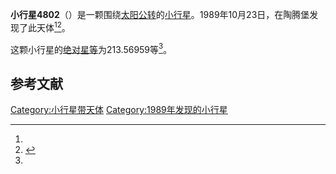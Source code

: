 {{Infobox planet
| bgcolour = #FFFFC0
| name = 4802 Khatchaturian
| symbol = 
| image = 
| caption = 
| discovery = yes
| discovery_ref = 
| discoverer = {{link-en|佛蒙特·伯根|Freimut Börngen}}
| discovery_site = [[陶腾堡|陶腾堡]] 
| discovered = 1989年10月23日
| designations = yes
| mp_name = 
| named_after = 
| alt_names = 1989 UA7/ 1949 OW / 1979 SH11 / 1979 TB2
| mp_category = [[主带小行星|主带小行星]]
| orbit_ref = <ref name="a">[http://ssd.jpl.nasa.gov/sbdb.cgi?sstr=4802 4802 Khatchaturian] {{Wayback|url=http://ssd.jpl.nasa.gov/sbdb.cgi?sstr=4802 |date=20201124010721 }}，小行星數據庫瀏覽器（JPL Small-Body Database Browser）－[[美国国家航空航天局|美国国家航空航天局]]喷气推进实验室</ref>
| epoch = 2456400.5 (2013年4月18日更新)
| aphelion = {{convert|2.6879880|AU|km|3|abbr=on|lk=out}}
| perihelion = {{convert|1.7509550|AU|km|3|abbr=on}}
| semimajor = {{convert|2.2194715|AU|km|3|abbr=on}}
| eccentricity = 0.2110937
| period = 1207.738139 [[日|日]]<br />3.31[[儒略年|儒略年]]
| avg_speed = 
| inclination = 0.74422
| asc_node = 103.04562
| mean_anomaly = 
| arg_peri = 213.56959
| satellites = 
| physical_characteristics = yes
| dimensions = 
| mass = 
| density = 
| surface_grav = 
| escape_velocity = 
| sidereal_day = 
| axial_tilt = 
| pole_ecliptic_lat = 
| pole_ecliptic_lon = 
| albedo = 
| temperatures= 
| temp_name1 = 
| mean_temp_1 = 
| max_temp_1 = 
| temp_name2 = 
| max_temp_2 = 
| spectral_type = 
| abs_magnitude = 213.56959
}}

'''小行星4802'''（{{lang-en|4802 Khatchaturian}}）是一颗围绕[[太阳|太阳]][[公转|公转]]的[[小行星|小行星]]。1989年10月23日，{{link-en|佛蒙特·伯根|Freimut Börngen}}在陶腾堡发现了此天体<ref name="a" /><ref>{{cite news|title=小行星列表|url=http://cfa-www.harvard.edu/iau/lists/NumberedMPs.txt|accessdate=2013-07-08|newspaper=哈佛大学|archive-date=2008-05-17|archive-url=https://web.archive.org/web/20080517010638/http://cfa-www.harvard.edu/iau/lists/NumberedMPs.txt|dead-url=no}}</ref>。

这颗小行星的[[绝对星等|绝对星等]]为213.56959等<ref name="a" />。

==参考文献==
{{reflist}}
{{Minor Planet Number|[[小行星4801|小行星4801]]|[[小行星4803|小行星4803]]}}

{{小天体}}

[[Category:小行星带天体|Category:小行星带天体]]
[[Category:1989年发现的小行星|Category:1989年发现的小行星]]

{{asteroid-stub}}